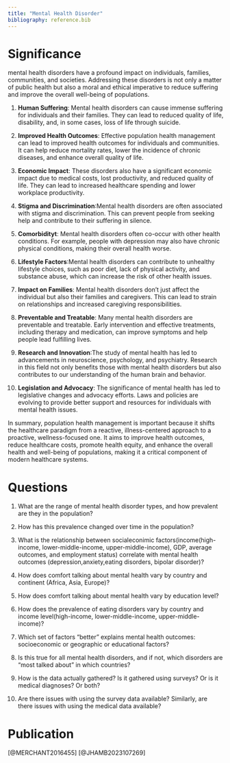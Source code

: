 ```yaml
---
title: "Mental Health Disorder"
bibliography: reference.bib
---
```


# Significance

mental health disorders have a profound impact on individuals, families, communities, and societies. Addressing these disorders is not only a matter of public health but also a moral and ethical imperative to reduce suffering and improve the overall well-being of populations.

1.  **Human Suffering**: Mental health disorders can cause immense suffering for individuals and their families. They can lead to reduced quality of life, disability, and, in some cases, loss of life through suicide.

2.  **Improved Health Outcomes**: Effective population health management can lead to improved health outcomes for individuals and communities. It can help reduce mortality rates, lower the incidence of chronic diseases, and enhance overall quality of life.

3.  **Economic Impact**: These disorders also have a significant economic impact due to medical costs, lost productivity, and reduced quality of life. They can lead to increased healthcare spending and lower workplace productivity.

4.  **Stigma and Discrimination**:Mental health disorders are often associated with stigma and discrimination. This can prevent people from seeking help and contribute to their suffering in silence.

5.  **Comorbidityt**: Mental health disorders often co-occur with other health conditions. For example, people with depression may also have chronic physical conditions, making their overall health worse.

6.  **Lifestyle Factors**:Mental health disorders can contribute to unhealthy lifestyle choices, such as poor diet, lack of physical activity, and substance abuse, which can increase the risk of other health issues.

7.  **Impact on Families**: Mental health disorders don't just affect the individual but also their families and caregivers. This can lead to strain on relationships and increased caregiving responsibilities.

8.  **Preventable and Treatable**: Many mental health disorders are preventable and treatable. Early intervention and effective treatments, including therapy and medication, can improve symptoms and help people lead fulfilling lives.

9.  **Research and Innovation**:The study of mental health has led to advancements in neuroscience, psychology, and psychiatry. Research in this field not only benefits those with mental health disorders but also contributes to our understanding of the human brain and behavior.

10. **Legislation and Advocacy**: The significance of mental health has led to legislative changes and advocacy efforts. Laws and policies are evolving to provide better support and resources for individuals with mental health issues.

In summary, population health management is important because it shifts the healthcare paradigm from a reactive, illness-centered approach to a proactive, wellness-focused one. It aims to improve health outcomes, reduce healthcare costs, promote health equity, and enhance the overall health and well-being of populations, making it a critical component of modern healthcare systems.

# Questions

1. What are the range of mental health disorder types, and how prevalent are they in the population?

2. How has this prevalence changed over time in the population?

3. What is the relationship between socialeconimic factors(income(high-income, lower-middle-income, upper-middle-income), GDP, average outcomes, and employment status) correlate with mental health outcomes (depression,anxiety,eating disorders, bipolar disorder)?

4. How does comfort talking about mental health vary by country and continent (Africa, Asia, Europe)?

5. How does comfort talking about mental health vary by education level?

6. How does the prevalence of eating disorders vary by country and income level(high-income, lower-middle-income, upper-middle-income)?

7. Which set of factors "better" explains mental health outcomes: socioeconomic or geographic or educational factors?

8. Is this true for all mental health disorders, and if not, which disorders are "most talked about" in which countries?

9. How is the data actually gathered? Is it gathered using surveys? Or is it medical diagnoses? Or both?

10. Are there issues with using the survey data available? Similarly, are there issues with using the medical data available?



# Publication

[@MERCHANT2016455] [@JHAMB2023107269]